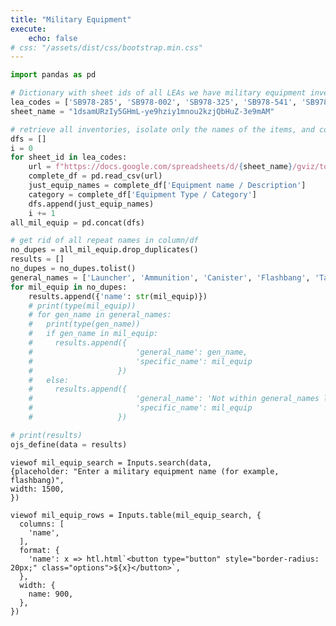 ```yaml
---
title: "Military Equipment"
execute:
    echo: false
# css: "/assets/dist/css/bootstrap.min.css"
---
```


```python
import pandas as pd
```

```python
# Dictionary with sheet ids of all LEAs we have military equipment inventories of 
lea_codes = ['SB978-285', 'SB978-002', 'SB978-325', 'SB978-541', 'SB978-413', 'SB978-800', 'SB978-740', 'SB978-457', 'SB978-021', 'SB978-083', 'SB978-085', 'SB978-100', 'SB978-165', 'SB978-175', 'SB978-197', 'SB978-192', 'SB978-200', 'SB978-258', 'SB978-276', 'SB978-284', 'SB978-373', 'SB978-381', 'SB978-392', 'SB978-403', 'SB978-412', 'SB978-422', 'SB978-447', 'SB978-460', 'SB978-463', 'SB978-492', 'SB978-584', 'SB978-603', 'SB978-620']
sheet_name = "1dsamURzIy5GHmL-ye9hziy1mnou2kzjQbHuZ-3e9mAM"
```

```python
# retrieve all inventories, isolate only the names of the items, and concat all dfs
dfs = []
i = 0
for sheet_id in lea_codes: 
    url = f"https://docs.google.com/spreadsheets/d/{sheet_name}/gviz/tq?tqx=out:csv&sheet={sheet_id}"
    complete_df = pd.read_csv(url)
    just_equip_names = complete_df['Equipment name / Description']
    category = complete_df['Equipment Type / Category']
    dfs.append(just_equip_names)
    i += 1
all_mil_equip = pd.concat(dfs)

```

```python
# get rid of all repeat names in column/df
no_dupes = all_mil_equip.drop_duplicates()
results = []
no_dupes = no_dupes.tolist()
general_names = ['Launcher', 'Ammunition', 'Canister', 'Flashbang', 'Taser Shockwave', 'Long Range Acoustic Device']
for mil_equip in no_dupes:
    results.append({'name': str(mil_equip)})
    # print(type(mil_equip)) 
    # for gen_name in general_names:
    #   print(type(gen_name))
    #   if gen_name in mil_equip:
    #     results.append({
    #                       'general_name': gen_name, 
    #                       'specific_name': mil_equip
    #                   })
    #   else:
    #     results.append({
    #                       'general_name': 'Not within general_names list', 
    #                       'specific_name': mil_equip
    #                   })

# print(results)
ojs_define(data = results)
```



```ojs
viewof mil_equip_search = Inputs.search(data, 
{placeholder: "Enter a military equipment name (for example, flashbang)", 
width: 1500,
})
```
```{=html}
<div class="entries-wrap">
```
```ojs
viewof mil_equip_rows = Inputs.table(mil_equip_search, {
  columns: [
    'name',
  ],
  format: {
    'name': x => htl.html`<button type="button" style="border-radius: 20px;" class="options">${x}</button>`,
  },
  width: { 
    name: 900,
  },
})
```
```{=html}
</div>
```

